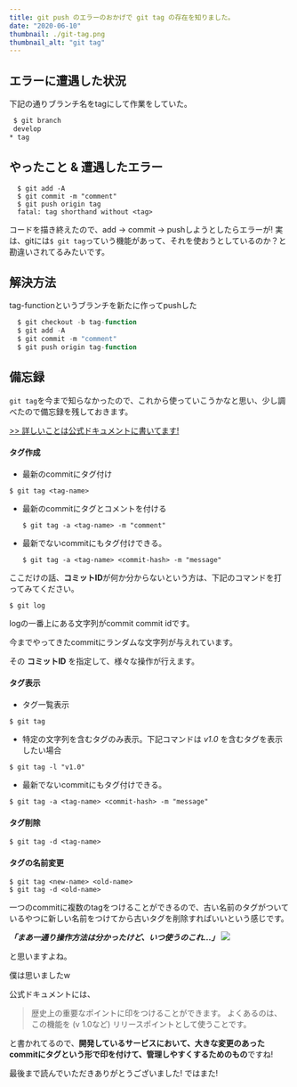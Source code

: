 ```yaml
---
title: git push のエラーのおかげで git tag の存在を知りました。
date: "2020-06-10"
thumbnail: ./git-tag.png
thumbnail_alt: "git tag"
---
```


## エラーに遭遇した状況
下記の通りブランチ名をtagにして作業をしていた。
```bash
 $ git branch
 develop
* tag
```

## やったこと & 遭遇したエラー

```terminal
  $ git add -A
  $ git commit -m "comment"
  $ git push origin tag
  fatal: tag shorthand without <tag>
```

コードを描き終えたので、add -> commit -> pushしようとしたらエラーが!
実は、gitには`$ git tag`っていう機能があって、それを使おうとしているのか？と勘違いされてるみたいです。

## 解決方法

tag-functionというブランチを新たに作ってpushした

```javascript
  $ git checkout -b tag-function
  $ git add -A
  $ git commit -m "comment"
  $ git push origin tag-function
```

## 備忘録

`git tag`を今まで知らなかったので、これから使っていこうかなと思い、少し調べたので備忘録を残しておきます。

[>> 詳しいことは公式ドキュメントに書いてます!](https://git-scm.com/book/ja/v2/Git-%E3%81%AE%E5%9F%BA%E6%9C%AC-%E3%82%BF%E3%82%B0)


#### タグ作成

  - 最新のcommitにタグ付け

  ```
  $ git tag <tag-name>
  ```

  - 最新のcommitにタグとコメントを付ける

    ```
    $ git tag -a <tag-name> -m "comment"
    ```

  - 最新でないcommitにもタグ付けできる。

    ```
    $ git tag -a <tag-name> <commit-hash> -m "message"
    ```

ここだけの話、**コミットID**が何か分からないという方は、下記のコマンドを打ってみてください。

```
$ git log
```

logの一番上にある文字列がcommit commit idです。

今までやってきたcommitにランダムな文字列が与えれています。

その **コミットID** を指定して、様々な操作が行えます。

#### タグ表示

- タグ一覧表示

```
$ git tag
```

- 特定の文字列を含むタグのみ表示。下記コマンドは *v1.0* を含むタグを表示したい場合

```
$ git tag -l "v1.0"
```

- 最新でないcommitにもタグ付けできる。

```
$ git tag -a <tag-name> <commit-hash> -m "message"
```

#### タグ削除

```
$ git tag -d <tag-name>
```

#### タグの名前変更

```
$ git tag <new-name> <old-name>
$ git tag -d <old-name>
```

一つのcommitに複数のtagをつけることができるので、古い名前のタグがついているやつに新しい名前をつけてから古いタグを削除すればいいという感じです。

***「まあ一通り操作方法は分かったけど、いつ使うのこれ...」***
![](./komaru_man.jpg)

と思いますよね。

僕は思いましたw

公式ドキュメントには、

> 歴史上の重要なポイントに印をつけることができます。
> よくあるのは、この機能を (v 1.0など) リリースポイントとして使うことです。

と書かれてるので、**開発しているサービスにおいて、大きな変更のあったcommitにタグという形で印を付けて、管理しやすくするためのもの**ですね!

最後まで読んでいただきありがとうございました!
ではまた!
